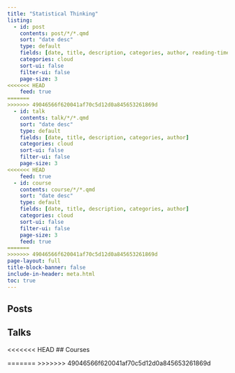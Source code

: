 ```yaml
---
title: "Statistical Thinking"
listing:
  - id: post
    contents: post/*/*.qmd
    sort: "date desc"
    type: default
    fields: [date, title, description, categories, author, reading-time]
    categories: cloud
    sort-ui: false
    filter-ui: false
    page-size: 3
<<<<<<< HEAD
    feed: true
=======
>>>>>>> 49046566f620041af70c5d12d0a845653261869d
  - id: talk
    contents: talk/*/*.qmd
    sort: "date desc"
    type: default
    fields: [date, title, description, categories, author]
    categories: cloud
    sort-ui: false
    filter-ui: false
    page-size: 3
<<<<<<< HEAD
    feed: true
  - id: course
    contents: course/*/*.qmd
    sort: "date desc"
    type: default
    fields: [date, title, description, categories, author]
    categories: cloud
    sort-ui: false
    filter-ui: false
    page-size: 3
    feed: true
=======
>>>>>>> 49046566f620041af70c5d12d0a845653261869d
page-layout: full
title-block-banner: false
include-in-header: meta.html
toc: true
---
```


## Posts

::: {#post}
:::

## Talks

::: {#talk}
:::


<<<<<<< HEAD
## Courses

::: {#course}
:::
=======
>>>>>>> 49046566f620041af70c5d12d0a845653261869d

